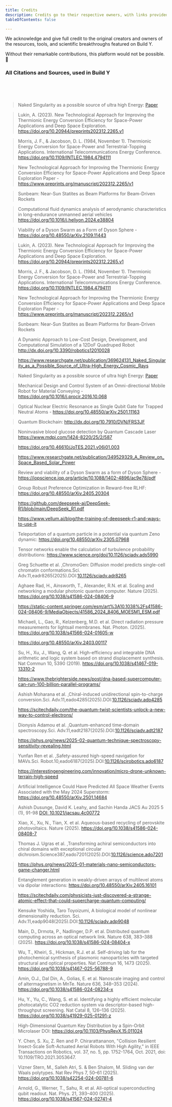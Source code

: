 ```yaml
---
title: Credits
description: Credits go to their respective owners, with links provided at the bottom.
tableOfContents: false

---
```


We acknowledge and give full credit to the original creators and owners of the resources, tools, and scientific breakthroughs featured on Build Y.

Without their remarkable contributions, this platform would not be possible. 🙏


### All Citations and Sources, used in Build Y
<br />
<br />
<br />

> Naked Singularity as a possible source of ultra high Energy: [Paper](https://www.researchgate.net/publication/369624131_Naked_Singularity_as_a_Possible_Source_of_Ultra-High_Energy_Cosmic_Rays)

> Lukin, A. (2023). New Technological Approach for Improving the Thermionic Energy Conversion Efficiency for Space-Power Applications and Deep Space Exploration. https://doi.org/10.20944/preprints202312.2265.v1

> Morris, J. F., & Jacobson, D. L. (1984, November 1). Thermionic Energy Conversion for Space-Power and Terrestrial-Topping Applications. International Telecommunications Energy Conference. https://doi.org/10.1109/INTLEC.1984.4794111

> New Technological Approach for Improving the Thermionic Energy Conversion Efficiency for Space-Power Applications and Deep Space Exploration Paper - https://www.preprints.org/manuscript/202312.2265/v1

> Sunbeam: Near-Sun Statites as Beam Platforms for Beam-Driven Rockets

> Computational fluid dynamics analysis of aerodynamic characteristics in long-endurance unmanned aerial vehicles https://doi.org/10.1016/j.heliyon.2024.e38804

> Viability of a Dyson Swarm as a Form of Dyson Sphere - https://doi.org/10.48550/arXiv.2109.11443

> Lukin, A. (2023). New Technological Approach for Improving the Thermionic Energy Conversion Efficiency for Space-Power Applications and Deep Space Exploration. https://doi.org/10.20944/preprints202312.2265.v1

> Morris, J. F., & Jacobson, D. L. (1984, November 1). Thermionic Energy Conversion for Space-Power and Terrestrial-Topping Applications. International Telecommunications Energy Conference. https://doi.org/10.1109/INTLEC.1984.4794111

> New Technological Approach for Improving the Thermionic Energy Conversion Efficiency for Space-Power Applications and Deep Space Exploration Paper - https://www.preprints.org/manuscript/202312.2265/v1

> Sunbeam: Near-Sun Statites as Beam Platforms for Beam-Driven Rockets

> A Dynamic Approach to Low-Cost Design, Development, and Computational Simulation of a 12DoF Quadruped Robot http://dx.doi.org/10.3390/robotics12010028

> https://www.researchgate.net/publication/369624131_Naked_Singularity_as_a_Possible_Source_of_Ultra-High_Energy_Cosmic_Rays

> Naked Singularity as a possible source of ultra high Energy: [Paper](https://www.researchgate.net/publication/369624131_Naked_Singularity_as_a_Possible_Source_of_Ultra-High_Energy_Cosmic_Rays)

> Mechanical Design and Control System of an Omni-directional Mobile Robot for Material Conveying -https://doi.org/10.1016/j.procir.2016.10.068

> Optical Nuclear Electric Resonance as Single Qubit Gate for Trapped Neutral Atoms - https://doi.org/10.48550/arXiv.2501.11163

> Quantum Blockchain: http://dx.doi.org/10.7910/DVN/FRS3JF

> Noninvasive blood glucose detection by Quantum Cascade Laser https://www.mdpi.com/1424-8220/25/2/587

> https://doi.org/10.46610/JoTES.2021.v06i01.003

> https://www.researchgate.net/publication/349529329_A_Review_on_Space_Based_Solar_Power

> Review and viability of a Dyson Swarm as a form of Dyson Sphere - https://iopscience.iop.org/article/10.1088/1402-4896/ac9e78/pdf

> Group Robust Preference Optimization in Reward-free RLHF: https://doi.org/10.48550/arXiv.2405.20304

> https://github.com/deepseek-ai/DeepSeek-R1/blob/main/DeepSeek_R1.pdf

> https://www.vellum.ai/blog/the-training-of-deepseek-r1-and-ways-to-use-it

> Teleportation of a quantum particle in a potential via quantum Zeno dynamic: https://doi.org/10.48550/arXiv.2305.07968

> Tensor networks enable the calculation of turbulence probability distributions: https://www.science.org/doi/10.1126/sciadv.ads5990

> Greg Schuette et al. ,ChromoGen: Diffusion model predicts single-cell chromatin conformations.Sci. Adv.11,eadr8265(2025).DOI:[10.1126/sciadv.adr8265](https://doi.org/10.1126/sciadv.adr8265)

> Aghaee Rad, H., Ainsworth, T., Alexander, R.N. et al. Scaling and networking a modular photonic quantum computer. Nature (2025). https://doi.org/10.1038/s41586-024-08406-9

> https://static-content.springer.com/esm/art%3A10.1038%2Fs41586-024-08406-9/MediaObjects/41586_2024_8406_MOESM1_ESM.pdf

> Michaeli, L., Gao, R., Kelzenberg, M.D. et al. Direct radiation pressure measurements for lightsail membranes. Nat. Photon. (2025). https://doi.org/10.1038/s41566-024-01605-w

> https://doi.org/10.48550/arXiv.2403.00117

> Su, H., Xu, J., Wang, Q. et al. High-efficiency and integrable DNA arithmetic and logic system based on strand displacement synthesis. Nat Commun 10, 5390 (2019). https://doi.org/10.1038/s41467-019-13310-2

> https://www.thebrighterside.news/post/dna-based-supercomputer-can-run-100-billion-parallel-programs/

> Ashish Moharana et al. ,Chiral-induced unidirectional spin-to-charge conversion.Sci. Adv.11,eado4285(2025).DOI:[10.1126/sciadv.ado4285](https://doi.org/10.1126/sciadv.ado4285)

> https://scitechdaily.com/the-quantum-twist-scientists-unlock-a-new-way-to-control-electrons/

> Dionysis Adamou et al. ,Quantum-enhanced time-domain spectroscopy.Sci. Adv.11,eadt2187(2025).DOI:[10.1126/sciadv.adt2187](https://doi.org/10.1126/sciadv.adt2187)

> https://phys.org/news/2025-02-quantum-technique-spectroscopy-sensitivity-revealing.html

> Yunfan Ren et al. ,Safety-assured high-speed navigation for MAVs.Sci. Robot.10,eado6187(2025).DOI:[10.1126/scirobotics.ado6187](https://doi.org/10.1126/scirobotics.ado6187)

> https://interestingengineering.com/innovation/micro-drone-unknown-terrain-high-speed

> Artificial Intelligence Could Have Predicted All Space Weather Events Associated with the May 2024 Superstorm: https://doi.org/10.48550/arXiv.2501.14684

> Ashish Dusunge, David K. Leahy, and Sachin Handa JACS Au 2025 5 (1), 91-98 [DOI: 10.1021/jacsau.4c00772](https://doi.org/10.1021/jacsau.4c00772)

> Xiao, X., Xu, N., Tian, X. et al. Aqueous-based recycling of perovskite photovoltaics. Nature (2025). https://doi.org/10.1038/s41586-024-08408-7

> Thomas J. Ugras et al. ,Transforming achiral semiconductors into chiral domains with exceptional circular dichroism.Science387,eado7201(2025).DOI:[10.1126/science.ado7201](https://doi.org/10.1126/science.ado7201)

> https://phys.org/news/2025-01-materials-nano-semiconductors-game-changer.html

> Entanglement generation in weakly-driven arrays of multilevel atoms via dipolar interactions: https://doi.org/10.48550/arXiv.2405.16101

> https://scitechdaily.com/physicists-just-discovered-a-strange-atomic-effect-that-could-supercharge-quantum-computing/

> Kensuke Yoshida, Taro Toyoizumi, A biological model of nonlinear dimensionality reduction. Sci. Adv.11,eadp9048(2025).DOI:[10.1126/sciadv.adp9048](https://doi.org/10.1126/sciadv.adp9048)

> Main, D., Drmota, P., Nadlinger, D.P. et al. Distributed quantum computing across an optical network link. Nature 638, 383–388 (2025). https://doi.org/10.1038/s41586-024-08404-x

> Wu, T., Kheiri, S., Hickman, R.J. et al. Self-driving lab for the photochemical synthesis of plasmonic nanoparticles with targeted structural and optical properties. Nat Commun 16, 1473 (2025). https://doi.org/10.1038/s41467-025-56788-9

> Amin, O.J., Dal Din, A., Golias, E. et al. Nanoscale imaging and control of altermagnetism in MnTe. Nature 636, 348–353 (2024). https://doi.org/10.1038/s41586-024-08234-x

> Hu, Y., Yu, C., Wang, S. et al. Identifying a highly efficient molecular photocatalytic CO2 reduction system via descriptor-based high-throughput screening. Nat Catal 8, 126–136 (2025). https://doi.org/10.1038/s41929-025-01291-z

> High-Dimensional Quantum Key Distribution by a Spin-Orbit Microlaser DOI: https://doi.org/10.1103/PhysRevX.15.011024

> Y. Chen, S. Xu, Z. Ren and P. Chirarattananon, "Collision Resilient Insect-Scale Soft-Actuated Aerial Robots With High Agility," in IEEE Transactions on Robotics, vol. 37, no. 5, pp. 1752-1764, Oct. 2021, doi: 10.1109/TRO.2021.3053647.

> Vizner Stern, M., Salleh Atri, S. & Ben Shalom, M. Sliding van der Waals polytypes. Nat Rev Phys 7, 50–61 (2025). https://doi.org/10.1038/s42254-024-00781-6

> Arnold, G., Werner, T., Sahu, R. et al. All-optical superconducting qubit readout. Nat. Phys. 21, 393–400 (2025). https://doi.org/10.1038/s41567-024-02741-4